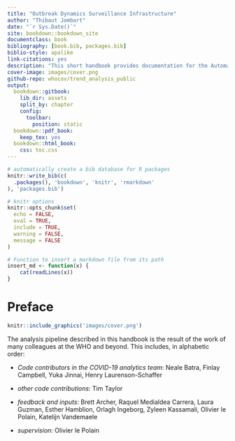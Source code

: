 ```yaml
--- 
title: "Outbreak Dynamics Surveillance Infrastructure"
author: "Thibaut Jombart"
date: "`r Sys.Date()`"
site: bookdown::bookdown_site
documentclass: book
bibliography: [book.bib, packages.bib]
biblio-style: apalike
link-citations: yes
description: "This short handbook provides documentation for the Automated Outbreak Dynamics Surveillance Infrastructure developed by the WHO COVID-19 analytics team"
cover-image: images/cover.png
github-repo: whocov/trend_analysis_public
output:
  bookdown::gitbook:
    lib_dir: assets
    split_by: chapter
    config:
      toolbar:
        position: static
  bookdown::pdf_book:
    keep_tex: yes
  bookdown::html_book:
    css: toc.css
---
```



```r
# automatically create a bib database for R packages
knitr::write_bib(c(
  .packages(), 'bookdown', 'knitr', 'rmarkdown'
), 'packages.bib')

# knitr options
knitr::opts_chunk$set(
  echo = FALSE,
  eval = TRUE,
  include = TRUE,
  warning = FALSE,
  message = FALSE
)

# Function to insert a markdown file from its path
insert_md <- function(x) {
	cat(readLines(x))
}

```


# Preface {-}

```r
knitr::include_graphics('images/cover.png')
```

The analysis pipeline described in this handbook is the result of the work of
many colleagues at the WHO and beyond. This includes, in alphabetic order:

* *Code contributors in the COVID-19 analytics team*: Neale Batra, Finlay
  Campbell, Yuka Jinnai, Henry Laurenson-Schaffer
  
* *other code contributions*: Tim Taylor

* *feedback and inputs*: Brett Archer, Raquel Medialdea Carrera, Laura Guzman,
  Esther Hamblion, Orlagh Ingeborg, Zyleen Kassamali, Olivier le Polain,
  Katelijn Vandemaele
  
* *supervision*: Olivier le Polain

